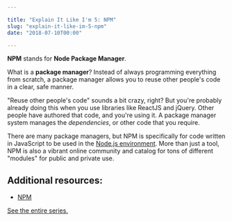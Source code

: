 ```yaml
---

title: "Explain It Like I'm 5: NPM"
slug: "explain-it-like-im-5-npm"
date: "2018-07-10T00:00"

---
```


__NPM__ stands for __Node Package Manager__. 

What is a __package manager__? Instead of always programming everything from scratch, a package manager allows you to reuse other people's code in a clear, safe manner. 

"Reuse other people's code" sounds a bit crazy, right? But you're probably already doing this when you use libraries like ReactJS and jQuery. Other people have authored that code, and you're using it. A package manager system manages the _dependencies_, or other code that you require.

There are many package managers, but NPM is specifically for code written in JavaScript to be used in the [Node.js environment](/blog/explain-it-like-im-5-nodejs). More than just a tool, NPM is also a vibrant online community and catalog for tons of different "modules" for public and private use.

## Additional resources:

- [NPM](https://www.npmjs.com/)

[See the entire series.](/series/explain-like-im-5)